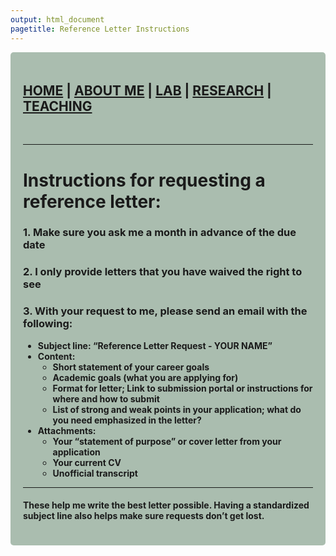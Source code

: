 ```yaml
---
output: html_document
pagetitle: Reference Letter Instructions
---
```


<style type="text/css">
.main-container {
  max-width: 1800px;
  margin-left: auto;
  margin-right: auto;
}
</style>


<style>
div.gray { background-color:#aabdaf; border-radius: 5px; padding: 20px;}
</style>
<div class = "gray">


## [HOME](http://gzahn.github.io/) | [ABOUT ME](http://gzahn.github.io/about-me/) | [LAB](http://gzahn.github.io/lab/) | [RESEARCH](http://gzahn.github.io/pubs-and-pres/) | [TEACHING](http://gzahn.github.io/coursemap/)

<br/>

___

# Instructions for requesting a reference letter:

### 1. Make sure you ask me a month in advance of the due date
### 2. I only provide letters that you have waived the right to see
### 3. With your request to me, please send an email with the following:

  + **Subject line: "Reference Letter Request - YOUR NAME"**
  + **Content:**
    - **Short statement of your career goals**
    - **Academic goals (what you are applying for)**
    - **Format for letter; Link to submission portal or instructions for where and how to submit**
    - **List of strong and weak points in your application; what do you need emphasized in the letter?**
  + **Attachments:**
    - **Your "statement of purpose" or cover letter from your application**
    - **Your current CV**
    - **Unofficial transcript**

___

#### **These help me write the best letter possible. Having a standardized subject line also helps make sure requests don't get lost.**

